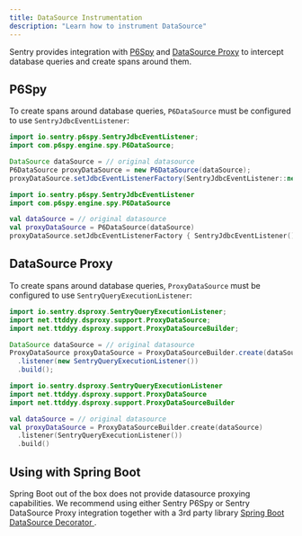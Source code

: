 ```yaml
---
title: DataSource Instrumentation
description: "Learn how to instrument DataSource"
---
```


Sentry provides integration with [P6Spy]() and [DataSource Proxy](https://github.com/ttddyy/datasource-proxy) to intercept database queries and create spans around them.

## P6Spy

To create spans around database queries, `P6DataSource` must be configured to use `SentryJdbcEventListener`:

```java
import io.sentry.p6spy.SentryJdbcEventListener;
import com.p6spy.engine.spy.P6DataSource;

DataSource dataSource = // original datasource
P6DataSource proxyDataSource = new P6DataSource(dataSource);
proxyDataSource.setJdbcEventListenerFactory(SentryJdbcEventListener::new);
```

```kotlin
import io.sentry.p6spy.SentryJdbcEventListener
import com.p6spy.engine.spy.P6DataSource

val dataSource = // original datasource
val proxyDataSource = P6DataSource(dataSource)
proxyDataSource.setJdbcEventListenerFactory { SentryJdbcEventListener() }
```

## DataSource Proxy

To create spans around database queries, `ProxyDataSource` must be configured to use `SentryQueryExecutionListener`:

```java
import io.sentry.dsproxy.SentryQueryExecutionListener;
import net.ttddyy.dsproxy.support.ProxyDataSource;
import net.ttddyy.dsproxy.support.ProxyDataSourceBuilder;

DataSource dataSource = // original datasource
ProxyDataSource proxyDataSource = ProxyDataSourceBuilder.create(dataSource)
  .listener(new SentryQueryExecutionListener())
  .build();
```

```kotlin
import io.sentry.dsproxy.SentryQueryExecutionListener
import net.ttddyy.dsproxy.support.ProxyDataSource
import net.ttddyy.dsproxy.support.ProxyDataSourceBuilder

val dataSource = // original datasource
val proxyDataSource = ProxyDataSourceBuilder.create(dataSource)
  .listener(SentryQueryExecutionListener())
  .build()
```

## Using with Spring Boot

Spring Boot out of the box does not provide datasource proxying capabilities. We recommend using either Sentry P6Spy or Sentry DataSource Proxy integration together with a 3rd party library [Spring Boot DataSource Decorator
](https://github.com/gavlyukovskiy/spring-boot-data-source-decorator).
